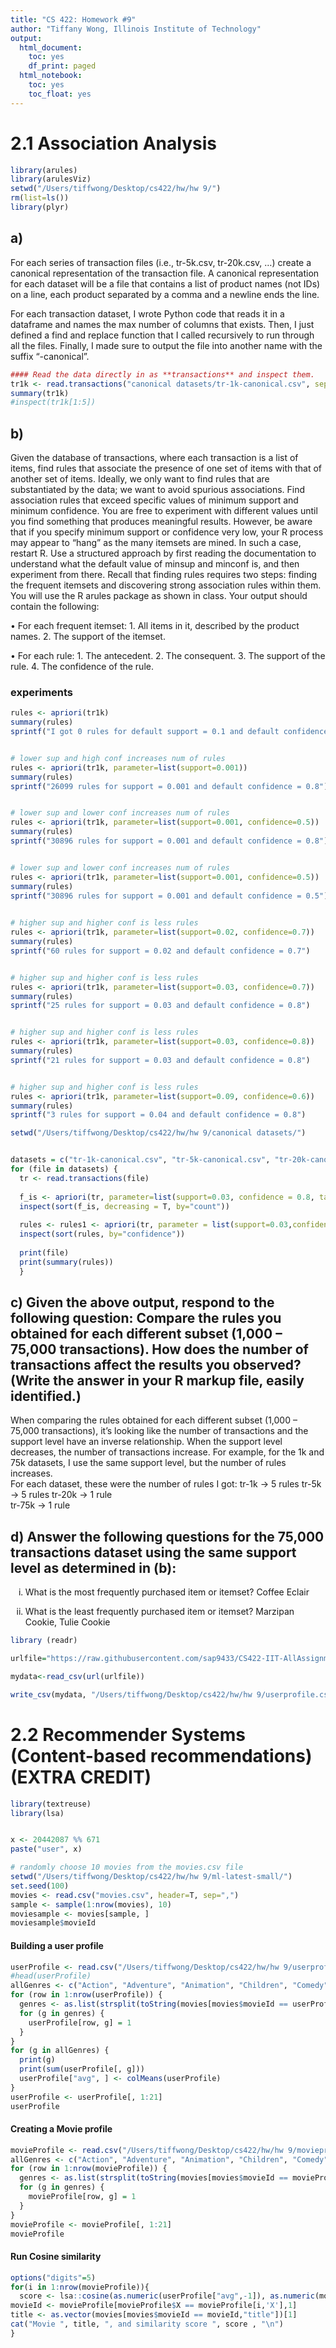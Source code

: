 ```yaml
---
title: "CS 422: Homework #9"
author: "Tiffany Wong, Illinois Institute of Technology"
output:
  html_document:
    toc: yes
    df_print: paged
  html_notebook:
    toc: yes
    toc_float: yes
--- 
```


# 2.1 Association Analysis

```r
library(arules)
library(arulesViz)
setwd("/Users/tiffwong/Desktop/cs422/hw/hw 9/")
rm(list=ls())
library(plyr)
```

## a) 
For each series of transaction files (i.e., tr-5k.csv, tr-20k.csv, ...) create a canonical representation of the transaction file. A canonical representation for each dataset will be a file that contains a list of product names (not IDs) on a line, each product separated by a comma and a newline ends the line. 


For each transaction dataset, I wrote Python code that reads it in a dataframe and names the max number of columns that exists. Then, I just defined a find and replace function that I called recursively to run through all the files. Finally, I made sure to output the file into another name with the suffix "-canonical". 

```r
#### Read the data directly in as **transactions** and inspect them.
tr1k <- read.transactions("canonical datasets/tr-1k-canonical.csv", sep=",") 
summary(tr1k)
#inspect(tr1k[1:5])
```

## b) 
Given the database of transactions, where each transaction is a list of items, find rules that associate the presence of one set of items with that of another set of items. Ideally, we only want to find rules that are substantiated by the data; we want to avoid spurious associations.
Find association rules that exceed specific values of minimum support and minimum confidence. You are free to experiment with different values until you find something that produces meaningful results. However, be aware that if you specify minimum support or confidence very low, your R process may appear to “hang” as the many itemsets are mined. In such a case, restart R. Use a structured approach by first reading the documentation to understand what the default value of minsup and minconf is, and then experiment from there.
Recall that finding rules requires two steps: finding the frequent itemsets and discovering strong association rules within them. You will use the R arules package as shown in class.
Your output should contain the following:
 
• For each frequent itemset:
1. All items in it, described by the product names.
2. The support of the itemset.

• For each rule:
1. The antecedent.
2. The consequent.
3. The support of the rule.
4. The confidence of the rule.


### experiments

```r
rules <- apriori(tr1k)
summary(rules)
sprintf("I got 0 rules for default support = 0.1 and default confidence = 0.8.") 


# lower sup and high conf increases num of rules 
rules <- apriori(tr1k, parameter=list(support=0.001))
summary(rules)
sprintf("26099 rules for support = 0.001 and default confidence = 0.8") 


# lower sup and lower conf increases num of rules  
rules <- apriori(tr1k, parameter=list(support=0.001, confidence=0.5))
summary(rules)
sprintf("30896 rules for support = 0.001 and default confidence = 0.8") 


# lower sup and lower conf increases num of rules  
rules <- apriori(tr1k, parameter=list(support=0.001, confidence=0.5))
summary(rules)
sprintf("30896 rules for support = 0.001 and default confidence = 0.5") 

 
# higher sup and higher conf is less rules
rules <- apriori(tr1k, parameter=list(support=0.02, confidence=0.7))
summary(rules)
sprintf("60 rules for support = 0.02 and default confidence = 0.7") 


# higher sup and higher conf is less rules
rules <- apriori(tr1k, parameter=list(support=0.03, confidence=0.7))
summary(rules)
sprintf("25 rules for support = 0.03 and default confidence = 0.8") 


# higher sup and higher conf is less rules
rules <- apriori(tr1k, parameter=list(support=0.03, confidence=0.8))
summary(rules)
sprintf("21 rules for support = 0.03 and default confidence = 0.8") 


# higher sup and higher conf is less rules
rules <- apriori(tr1k, parameter=list(support=0.09, confidence=0.6))
summary(rules)
sprintf("3 rules for support = 0.04 and default confidence = 0.8") 
``` 


```r
setwd("/Users/tiffwong/Desktop/cs422/hw/hw 9/canonical datasets/") 


datasets = c("tr-1k-canonical.csv", "tr-5k-canonical.csv", "tr-20k-canonical.csv", "tr-75k-canonical.csv") 
for (file in datasets) { 
  tr <- read.transactions(file) 
  
  f_is <- apriori(tr, parameter=list(support=0.03, confidence = 0.8, target="frequent itemsets")) 
  inspect(sort(f_is, decreasing = T, by="count")) 
  
  rules <- rules1 <- apriori(tr, parameter = list(support=0.03,confidence=0.8)) 
  inspect(sort(rules, by="confidence")) 
  
  print(file)
  print(summary(rules))
  }

```

## c) Given the above output, respond to the following question: Compare the rules you obtained for each different subset (1,000 – 75,000 transactions). How does the number of transactions affect the results you observed? (Write the answer in your R markup file, easily identified.)

When comparing the rules obtained for each different subset (1,000 – 75,000 transactions), it's looking like the number of transactions and the support level have an inverse relationship. When the support level decreases, the number of transactions increase. For example, for the 1k and 75k datasets, I use the same support level, but the number of rules increases.  
For each dataset, these were the number of rules I got: 
tr-1k -> 5 rules 
tr-5k -> 5 rules 
tr-20k -> 1 rule  
tr-75k -> 1 rule 

## d) Answer the following questions for the 75,000 transactions dataset using the same support level as determined in (b):
(i) What is the most frequently purchased item or itemset? 
Coffee Eclair

(ii) What is the least frequently purchased item or itemset?
Marzipan Cookie, Tulie Cookie


```r
library (readr)

urlfile="https://raw.githubusercontent.com/sap9433/CS422-IIT-AllAssignments/master/solutionHW4/Deliverable/userprofile.csv"

mydata<-read_csv(url(urlfile))

write_csv(mydata, "/Users/tiffwong/Desktop/cs422/hw/hw 9/userprofile.csv")
```


# 2.2 Recommender Systems (Content-based recommendations) (EXTRA CREDIT) 

```r
library(textreuse)
library(lsa) 


x <- 20442087 %% 671
paste("user", x)
```

```r
# randomly choose 10 movies from the movies.csv file
setwd("/Users/tiffwong/Desktop/cs422/hw/hw 9/ml-latest-small/")
set.seed(100)
movies <- read.csv("movies.csv", header=T, sep=",")
sample <- sample(1:nrow(movies), 10)
moviesample <- movies[sample, ]
moviesample$movieId
```

#### Building a user profile

```r
userProfile <- read.csv("/Users/tiffwong/Desktop/cs422/hw/hw 9/userprofile.csv", header=T, sep=",", check.names=FALSE)  
#head(userProfile)
allGenres <- c("Action", "Adventure", "Animation", "Children", "Comedy", "Crime", "Documentary", "Drama", "Fantasy", 'Film-Noir', "Horror", "IMAX", "Musical", "Mystery", "Romance", "Sci-Fi", "Thriller", "War", "Western")
for (row in 1:nrow(userProfile)) {
  genres <- as.list(strsplit(toString(movies[movies$movieId == userProfile[row, ]$X,]$genres), "[|]")[[1]])
  for (g in genres) {
    userProfile[row, g] = 1
  }
}
for (g in allGenres) {
  print(g) 
  print(sum(userProfile[, g])) 
  userProfile["avg", ] <- colMeans(userProfile)
}
userProfile <- userProfile[, 1:21]
userProfile
```


#### Creating a Movie profile

```r
movieProfile <- read.csv("/Users/tiffwong/Desktop/cs422/hw/hw 9/movieprofile.csv", header=T, sep=",", check.names=FALSE)
allGenres <- c("Action", "Adventure", "Animation", "Children", "Comedy", "Crime", "Documentary", "Drama", "Fantasy", "Film-Noir", "Horror", "IMAX", "Musical", "Mystery", "Romance", "Sci-Fi", "Thriller", "War", "Western")
for (row in 1:nrow(movieProfile)) {
  genres <- as.list(strsplit(toString(movies[movies$movieId == movieProfile[row, ]$X, ]$genres),"[|]")[[1]])
  for (g in genres) {
    movieProfile[row, g] = 1
  }
}
movieProfile <- movieProfile[, 1:21]
movieProfile
```


#### Run Cosine similarity

```r
options("digits"=5)
for(i in 1:nrow(movieProfile)){
  score <- lsa::cosine(as.numeric(userProfile["avg",-1]), as.numeric(movieProfile[movieProfile$X == movieProfile[i,'X'],-1]))[[1]]
movieId <- movieProfile[movieProfile$X == movieProfile[i,'X'],1]
title <- as.vector(movies[movies$movieId == movieId,"title"])[1]
cat("Movie ", title, ", and similarity score ", score , "\n")
} 

``` 
